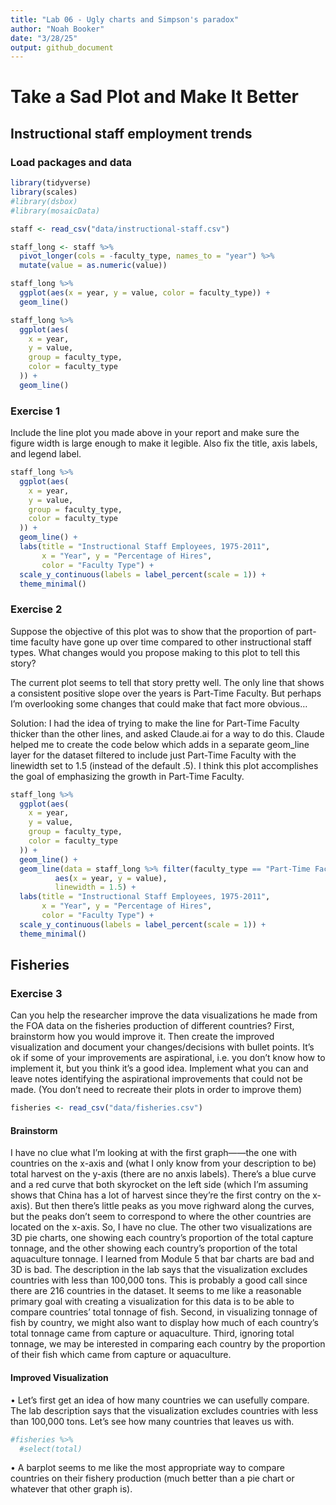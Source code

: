```yaml
---
title: "Lab 06 - Ugly charts and Simpson's paradox"
author: "Noah Booker"
date: "3/28/25"
output: github_document
---
```

# Take a Sad Plot and Make It Better

## Instructional staff employment trends
### Load packages and data

```r
library(tidyverse) 
library(scales)
#library(dsbox)
#library(mosaicData) 
```


```r
staff <- read_csv("data/instructional-staff.csv")

staff_long <- staff %>%
  pivot_longer(cols = -faculty_type, names_to = "year") %>%
  mutate(value = as.numeric(value))

staff_long %>%
  ggplot(aes(x = year, y = value, color = faculty_type)) +
  geom_line()

staff_long %>%
  ggplot(aes(
    x = year,
    y = value,
    group = faculty_type,
    color = faculty_type
  )) +
  geom_line()
```

### Exercise 1

Include the line plot you made above in your report and make sure the figure width is large enough to make it legible.
Also fix the title, axis labels, and legend label.

```r
staff_long %>%
  ggplot(aes(
    x = year,
    y = value,
    group = faculty_type,
    color = faculty_type
  )) +
  geom_line() +
  labs(title = "Instructional Staff Employees, 1975-2011",
       x = "Year", y = "Percentage of Hires",
       color = "Faculty Type") +
  scale_y_continuous(labels = label_percent(scale = 1)) +
  theme_minimal()
```


### Exercise 2

Suppose the objective of this plot was to show that the proportion of part-time faculty have gone up over time compared to other instructional staff types. What changes would you propose making to this plot to tell this story?

The current plot seems to tell that story pretty well. The only line that shows a consistent positive slope over the years is Part-Time Faculty. But perhaps I'm overlooking some changes that could make that fact more obvious...

Solution: I had the idea of trying to make the line for Part-Time Faculty thicker than the other lines, and asked Claude.ai for a way to do this. Claude helped me to create the code below which adds in a separate geom_line layer for the dataset filtered to include just Part-Time Faculty with the linewidth set to 1.5 (instead of the default .5). I think this plot accomplishes the goal of emphasizing the growth in Part-Time Faculty.

```r
staff_long %>%
  ggplot(aes(
    x = year,
    y = value,
    group = faculty_type,
    color = faculty_type
  )) +
  geom_line() +
  geom_line(data = staff_long %>% filter(faculty_type == "Part-Time Faculty"),
          aes(x = year, y = value),
          linewidth = 1.5) + 
  labs(title = "Instructional Staff Employees, 1975-2011",
       x = "Year", y = "Percentage of Hires",
       color = "Faculty Type") +
  scale_y_continuous(labels = label_percent(scale = 1)) +
  theme_minimal()
```

## Fisheries
### Exercise 3
Can you help the researcher improve the data visualizations he made from the FOA data on the fisheries production of different countries? First, brainstorm how you would improve it. Then create the improved visualization and document your changes/decisions with bullet points. It’s ok if some of your improvements are aspirational, i.e. you don’t know how to implement it, but you think it’s a good idea. Implement what you can and leave notes identifying the aspirational improvements that could not be made. (You don’t need to recreate their plots in order to improve them)

```r
fisheries <- read_csv("data/fisheries.csv")
```

#### Brainstorm
I have no clue what I'm looking at with the first graph——the one with countries on the x-axis and (what I only know from your description to be) total harvest on the y-axis (there are no anxis labels). There's a blue curve and a red curve that both skyrocket on the left side (which I'm assuming shows that China has a lot of harvest since they're the first contry on the x-axis). But then there's little peaks as you move righward along the curves, but the peaks don't seem to correspond to where the other countries are located on the x-axis. So, I have no clue.
The other two visualizations are 3D pie charts, one showing each country's proportion of the total capture tonnage, and the other showing each country's proportion of the total aquaculture tonnage. I learned from Module 5 that bar charts are bad and 3D is bad.
The description in the lab says that the visualization excludes countries with less than 100,000 tons. This is probably a good call since there are 216 countries in the dataset.
It seems to me like a reasonable primary goal with creating a visualization for this data is to be able to compare countries' total tonnage of fish. Second, in visualizing tonnage of fish by country, we might also want to display how much of each country's total tonnage came from capture or aquaculture. Third, ignoring total tonnage, we may be interested in comparing each country by the proportion of their fish which came from capture or aquaculture.

#### Improved Visualization
• Let's first get an idea of how many countries we can usefully compare. The lab description says that the visualization excludes countries with less than 100,000 tons. Let's see how many countries that leaves us with.

```r
#fisheries %>% 
  #select(total)
```
• A barplot seems to me like the most appropriate way to compare countries on their fishery production (much better than a pie chart or whatever that other graph is).

```r
```